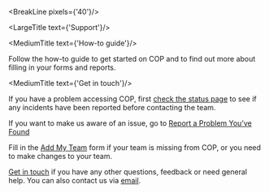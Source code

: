 
<div className="govuk-width-container main-height">

<BreakLine pixels={'40'}/>

<div className="grid-row">

<div className="column-two-thirds">

<LargeTitle text={'Support'}/>

<MediumTitle text={'How-to guide'}/>

Follow the <Link class="govuk-link" to="/help/accessing/">how-to guide</Link> to get started on COP and to find out more about filling in your forms and reports.

<MediumTitle text={'Get in touch'}/>

If you have a problem accessing COP, first <a class="govuk-link" href="https://cop.statuspage.io/" target="_blank">check the status page</a> to see if any incidents have been reported before contacting the team.

If you want to make us aware of an issue, go to <a class="govuk-link" href="https://support.cop.homeoffice.gov.uk/servicedesk/customer/portal/3/create/53" target="_blank">Report a Problem You’ve Found</a>

Fill in the <a class="govuk-link" href="https://support.cop.homeoffice.gov.uk/servicedesk/customer/portal/3/create/63" target="_blank">Add My Team</a> form if your team is missing from COP, or you need to make changes to your team.

<p className="govuk-body"><a class="govuk-link" href="https://support.cop.homeoffice.gov.uk/servicedesk/customer/portal/3/create/54" target="_blank">Get in touch</a> if you have any other questions, feedback or need general help. You can also contact us via <a class="govuk-link" href="mailto:cop@homeoffice.gov.uk">email</a>.</p>

</div>

</div>

</div>

